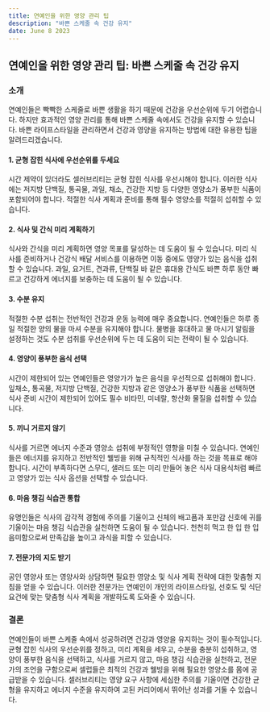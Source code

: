 ```yaml
---
title: 연예인을 위한 영양 관리 팁
description: "바쁜 스케줄 속 건강 유지"
date: June 8 2023
---
```

## 연예인을 위한 영양 관리 팁: 바쁜 스케줄 속 건강 유지
### 소개
연예인들은 빡빡한 스케줄로 바쁜 생활을 하기 때문에 건강을 우선순위에 두기 어렵습니다. 하지만 효과적인 영양 관리를 통해 바쁜 스케줄 속에서도 건강을 유지할 수 있습니다. 바쁜 라이프스타일을 관리하면서 건강과 영양을 유지하는 방법에 대한 유용한 팁을 알려드리겠습니다.

#### 1. 균형 잡힌 식사에 우선순위를 두세요
시간 제약이 있더라도 셀러브리티는 균형 잡힌 식사를 우선시해야 합니다. 이러한 식사에는 저지방 단백질, 통곡물, 과일, 채소, 건강한 지방 등 다양한 영양소가 풍부한 식품이 포함되어야 합니다. 적절한 식사 계획과 준비를 통해 필수 영양소를 적절히 섭취할 수 있습니다.

#### 2. 식사 및 간식 미리 계획하기
식사와 간식을 미리 계획하면 영양 목표를 달성하는 데 도움이 될 수 있습니다. 미리 식사를 준비하거나 건강식 배달 서비스를 이용하면 이동 중에도 영양가 있는 음식을 섭취할 수 있습니다. 과일, 요거트, 견과류, 단백질 바 같은 휴대용 간식도 바쁜 하루 동안 빠르고 건강하게 에너지를 보충하는 데 도움이 될 수 있습니다.

#### 3. 수분 유지
적절한 수분 섭취는 전반적인 건강과 운동 능력에 매우 중요합니다. 연예인들은 하루 종일 적절한 양의 물을 마셔 수분을 유지해야 합니다. 물병을 휴대하고 물 마시기 알림을 설정하는 것도 수분 섭취를 우선순위에 두는 데 도움이 되는 전략이 될 수 있습니다.

#### 4. 영양이 풍부한 음식 선택
시간이 제한되어 있는 연예인들은 영양가가 높은 음식을 우선적으로 섭취해야 합니다. 잎채소, 통곡물, 저지방 단백질, 건강한 지방과 같은 영양소가 풍부한 식품을 선택하면 식사 준비 시간이 제한되어 있어도 필수 비타민, 미네랄, 항산화 물질을 섭취할 수 있습니다.

#### 5. 끼니 거르지 않기
식사를 거르면 에너지 수준과 영양소 섭취에 부정적인 영향을 미칠 수 있습니다. 연예인들은 에너지를 유지하고 전반적인 웰빙을 위해 규칙적인 식사를 하는 것을 목표로 해야 합니다. 시간이 부족하다면 스무디, 샐러드 또는 미리 만들어 놓은 식사 대용식처럼 빠르고 영양가 있는 식사 옵션을 선택할 수 있습니다.

#### 6. 마음 챙김 식습관 통합
유명인들은 식사의 감각적 경험에 주의를 기울이고 신체의 배고픔과 포만감 신호에 귀를 기울이는 마음 챙김 식습관을 실천하면 도움이 될 수 있습니다. 천천히 먹고 한 입 한 입 음미함으로써 만족감을 높이고 과식을 피할 수 있습니다.

#### 7. 전문가의 지도 받기
공인 영양사 또는 영양사와 상담하면 필요한 영양소 및 식사 계획 전략에 대한 맞춤형 지침을 얻을 수 있습니다. 이러한 전문가는 연예인이 개인의 라이프스타일, 선호도 및 식단 요건에 맞는 맞춤형 식사 계획을 개발하도록 도와줄 수 있습니다.

### 결론
연예인들이 바쁜 스케줄 속에서 성공하려면 건강과 영양을 유지하는 것이 필수적입니다. 균형 잡힌 식사의 우선순위를 정하고, 미리 계획을 세우고, 수분을 충분히 섭취하고, 영양이 풍부한 음식을 선택하고, 식사를 거르지 않고, 마음 챙김 식습관을 실천하고, 전문가의 조언을 구함으로써 셀럽들은 최적의 건강과 웰빙을 위해 필요한 영양소를 몸에 공급받을 수 있습니다. 셀러브리티는 영양 요구 사항에 세심한 주의를 기울이면 건강한 균형을 유지하고 에너지 수준을 유지하여 고된 커리어에서 뛰어난 성과를 거둘 수 있습니다.